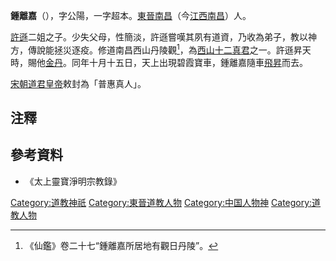 '''鍾離嘉'''（{{bd|?||?||}}），字公陽，一字超本。[[東晉|東晉]][[南昌|南昌]]（今[[江西|江西]][[南昌|南昌]]）人。

[[許遜|許遜]]二姐之子。少失父母，性簡淡，許遜嘗嘆其夙有道資，乃收為弟子，教以神方，傳說能拯災逐疫。修道南昌西山丹陵觀<ref>《仙鑑》卷二十七“鍾離嘉所居地有觀日丹陵”。</ref>，為[[西山十二真君|西山十二真君]]之一。許遜昇天時，賜他[[金丹|金丹]]。同年十月十五日，天上出現碧霞寶車，鍾離嘉隨車[[飛昇|飛昇]]而去。

[[宋朝|宋朝]][[道君皇帝|道君皇帝]]敕封為「普惠真人」。

==注釋==
<div class="references-small">
<references />
</div>

==參考資料==
*《太上靈寶淨明宗教錄》

{{西山十二真君}}
[[Category:道教神祇|Category:道教神祇]]
[[Category:東晉道教人物|Category:東晉道教人物]]
[[Category:中国人物神|Category:中国人物神]]
[[Category:道教人物|Category:道教人物]]